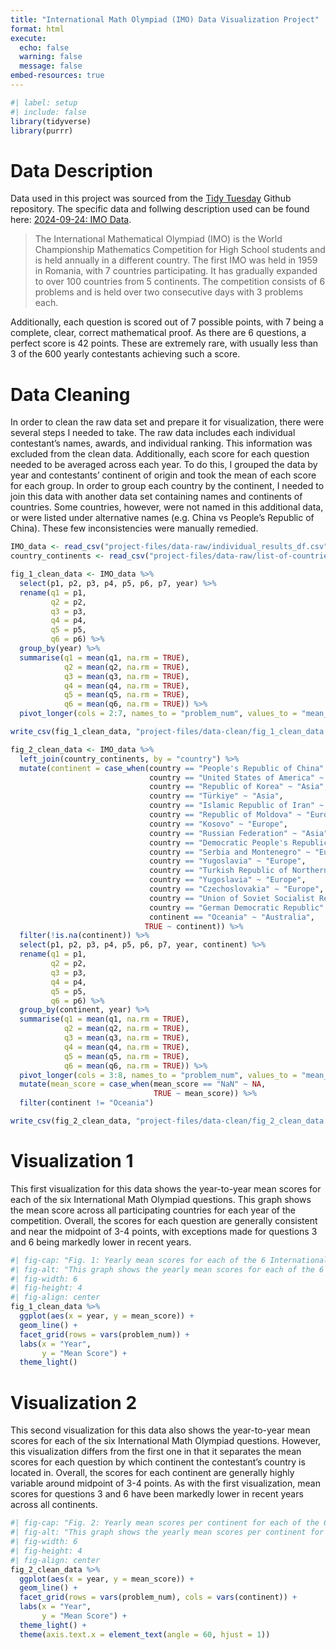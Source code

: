 ```yaml
---
title: "International Math Olympiad (IMO) Data Visualization Project"
format: html
execute: 
  echo: false
  warning: false
  message: false
embed-resources: true
---
```


```r
#| label: setup
#| include: false
library(tidyverse)
library(purrr)
```
# Data Description

Data used in this project was sourced from the [Tidy Tuesday](https://github.com/rfordatascience/tidytuesday) Github repository. The specific data and follwing description used can be found here: 
[2024-09-24: IMO Data](https://github.com/rfordatascience/tidytuesday/tree/main/data/2024/2024-09-24). 

> The International Mathematical Olympiad (IMO) is the World Championship Mathematics Competition for High School students and is held annually in a different country. The first IMO was held in 1959 in Romania, with 7 countries participating. It has gradually expanded to over 100 countries from 5 continents. The competition consists of 6 problems and is held over two consecutive days with 3 problems each.

Additionally, each question is scored out of 7 possible points, with 7 being a complete, clear, correct mathematical proof. As there are 6 questions, a perfect score is 42 points. These are extremely rare, with usually less than 3 of the 600 yearly contestants achieving such a score.

# Data Cleaning

In order to clean the raw data set and prepare it for visualization, there were several steps I needed to take. The raw data includes each individual contestant's names, awards, and individual ranking. This information was excluded from the clean data. Additionally, each score for each question needed to be averaged across each year. To do this, I grouped the data by year and contestants' continent of origin and took the mean of each score for each group. In order to group each country by the continent, I needed to join this data with another data set containing names and continents of countries. Some countries, however, were not named in this additional data, or were listed under alternative names (e.g. China vs People's Republic of China). These few inconsistencies were manually remedied.


```r
IMO_data <- read_csv("project-files/data-raw/individual_results_df.csv")
country_continents <- read_csv("project-files/data-raw/list-of-countries-by-continent-2025.csv")
```

```r
fig_1_clean_data <- IMO_data %>% 
  select(p1, p2, p3, p4, p5, p6, p7, year) %>% 
  rename(q1 = p1,
         q2 = p2,
         q3 = p3,
         q4 = p4,
         q5 = p5,
         q6 = p6) %>% 
  group_by(year) %>% 
  summarise(q1 = mean(q1, na.rm = TRUE),
            q2 = mean(q2, na.rm = TRUE),
            q3 = mean(q3, na.rm = TRUE),
            q4 = mean(q4, na.rm = TRUE),
            q5 = mean(q5, na.rm = TRUE),
            q6 = mean(q6, na.rm = TRUE)) %>% 
  pivot_longer(cols = 2:7, names_to = "problem_num", values_to = "mean_score")
```

```r
write_csv(fig_1_clean_data, "project-files/data-clean/fig_1_clean_data.csv")
```

```r
fig_2_clean_data <- IMO_data %>% 
  left_join(country_continents, by = "country") %>% 
  mutate(continent = case_when(country == "People's Republic of China" ~ "Asia",
                               country == "United States of America" ~ "North America",
                               country == "Republic of Korea" ~ "Asia",
                               country == "Türkiye" ~ "Asia",
                               country == "Islamic Republic of Iran" ~ "Asia",
                               country == "Republic of Moldova" ~ "Europe",
                               country == "Kosovo" ~ "Europe",
                               country == "Russian Federation" ~ "Asia",
                               country == "Democratic People's Republic of Korea" ~ "Asia",
                               country == "Serbia and Montenegro" ~ "Europe",
                               country == "Yugoslavia" ~ "Europe",
                               country == "Turkish Republic of Northern Cyprus" ~ "Asia",
                               country == "Yugoslavia" ~ "Europe",
                               country == "Czechoslovakia" ~ "Europe",
                               country == "Union of Soviet Socialist Republics" ~ "Asia",
                               country == "German Democratic Republic" ~ "Asia",
                               continent == "Oceania" ~ "Australia",
                              TRUE ~ continent)) %>% 
  filter(!is.na(continent)) %>% 
  select(p1, p2, p3, p4, p5, p6, p7, year, continent) %>% 
  rename(q1 = p1,
         q2 = p2,
         q3 = p3,
         q4 = p4,
         q5 = p5,
         q6 = p6) %>% 
  group_by(continent, year) %>% 
  summarise(q1 = mean(q1, na.rm = TRUE),
            q2 = mean(q2, na.rm = TRUE),
            q3 = mean(q3, na.rm = TRUE),
            q4 = mean(q4, na.rm = TRUE),
            q5 = mean(q5, na.rm = TRUE),
            q6 = mean(q6, na.rm = TRUE)) %>% 
  pivot_longer(cols = 3:8, names_to = "problem_num", values_to = "mean_score") %>% 
  mutate(mean_score = case_when(mean_score == "NaN" ~ NA,
                                TRUE ~ mean_score)) %>% 
  filter(continent != "Oceania")
```

```r
write_csv(fig_2_clean_data, "project-files/data-clean/fig_2_clean_data.csv")
```


# Visualization 1

This first visualization for this data shows the year-to-year mean scores for each of the six International Math Olympiad questions. This graph shows the mean score across all participating countries for each year of the competition. Overall, the scores for each question are generally consistent and near the midpoint of 3-4 points, with exceptions made for questions 3 and 6 being markedly lower in recent years.

```r
#| fig-cap: "Fig. 1: Yearly mean scores for each of the 6 International Math Olympiad questions. Each question is scored out of 7 points."
#| fig-alt: "This graph shows the yearly mean scores for each of the 6 International Math Olympiad questions. Each question is scored out of 7 points. This graph shows data from the first International Math Olympiad in 1959 through the most recent one in 2024."
#| fig-width: 6
#| fig-height: 4
#| fig-align: center
fig_1_clean_data %>% 
  ggplot(aes(x = year, y = mean_score)) + 
  geom_line() +
  facet_grid(rows = vars(problem_num)) +
  labs(x = "Year",
       y = "Mean Score") +
  theme_light()
```

# Visualization 2

This second visualization for this data also shows the year-to-year mean scores for each of the six International Math Olympiad questions. However, this visualization differs from the first one in that it separates the mean scores for each question by which continent the contestant's country is located in. Overall, the scores for each continent are generally highly variable around midpoint of 3-4 points. As with the first visualization, mean scores for questions 3 and 6 have been markedly lower in recent years across all continents.

```r
#| fig-cap: "Fig. 2: Yearly mean scores per continent for each of the 6 International Math Olympiad questions. Each question is scored out of 7 points. "
#| fig-alt: "This graph shows the yearly mean scores per continent for each of the 6 International Math Olympiad questions. Each question is scored out of 7 points. This graph shows data from the first International Math Olympiad in 1959 through the most recent one in 2024, and includes data from all continents except Antarctica."
#| fig-width: 6
#| fig-height: 4
#| fig-align: center
fig_2_clean_data %>% 
  ggplot(aes(x = year, y = mean_score)) + 
  geom_line() +
  facet_grid(rows = vars(problem_num), cols = vars(continent)) +
  labs(x = "Year",
       y = "Mean Score") +
  theme_light() +
  theme(axis.text.x = element_text(angle = 60, hjust = 1))
  
```
